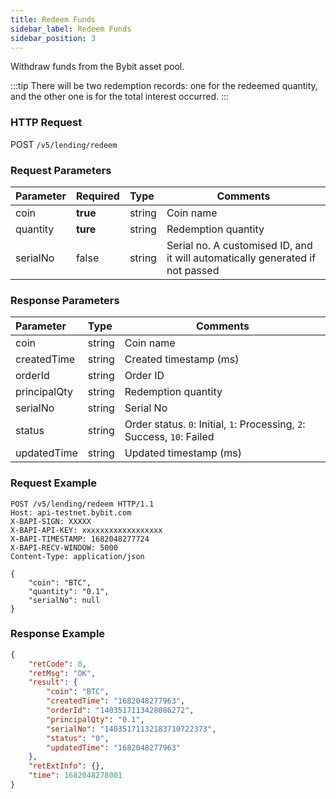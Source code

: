 ```yaml
---
title: Redeem Funds
sidebar_label: Redeem Funds
sidebar_position: 3
---
```


Withdraw funds from the Bybit asset pool.

:::tip
There will be two redemption records: one for the redeemed quantity, and the other one is for the total interest occurred.
:::

### HTTP Request
POST `/v5/lending/redeem`

### Request Parameters
| Parameter | Required | Type | Comments|
|:----- |:-------|:-----|------ |
|coin |**true** |string |Coin name |
|quantity |**ture** |string |Redemption quantity |
|serialNo |false |string |Serial no. A customised ID, and it will automatically generated if not passed |

### Response Parameters
| Parameter | Type | Comments|
|:----- |:-----|----- |
|coin |string |Coin name |
|createdTime |string |Created timestamp (ms) |
|orderId |string |Order ID |
|principalQty |string |Redemption quantity |
|serialNo	|string	|Serial No|
|status	|string	|Order status. `0`: Initial, `1`: Processing, `2`: Success, `10`: Failed|
|updatedTime |string |Updated timestamp (ms) |

### Request Example

```http
POST /v5/lending/redeem HTTP/1.1
Host: api-testnet.bybit.com
X-BAPI-SIGN: XXXXX
X-BAPI-API-KEY: xxxxxxxxxxxxxxxxxx
X-BAPI-TIMESTAMP: 1682048277724
X-BAPI-RECV-WINDOW: 5000
Content-Type: application/json

{
    "coin": "BTC",
    "quantity": "0.1",
    "serialNo": null
}
```

### Response Example

```json
{
    "retCode": 0,
    "retMsg": "OK",
    "result": {
        "coin": "BTC",
        "createdTime": "1682048277963",
        "orderId": "1403517113428086272",
        "principalQty": "0.1",
        "serialNo": "14035171132183710722373",
        "status": "0",
        "updatedTime": "1682048277963"
    },
    "retExtInfo": {},
    "time": 1682048278001
}
```
